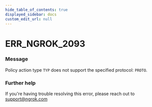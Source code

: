```yaml
---
hide_table_of_contents: true
displayed_sidebar: docs
custom_edit_url: null
---
```



# ERR_NGROK_2093

### Message

Policy action type `TYP` does not support the specified protocol: `PROTO`.

### Further help

If you're having trouble resolving this error, please reach out to [support@ngrok.com](mailto:support@ngrok.com?subject=Help%20with%20ERR_NGROK_2093)

<ErrorDetails error="err_ngrok_2093" />

